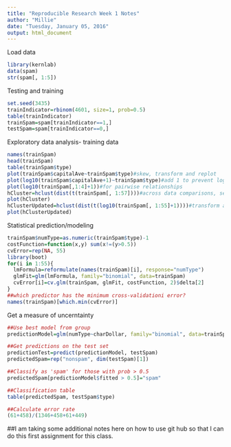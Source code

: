 ```yaml
---
title: "Reproducible Research Week 1 Notes"
author: "Millie"
date: "Tuesday, January 05, 2016"
output: html_document
---
```


Load data
```r
library(kernlab)
data(spam)
str(spam[, 1:5])
```

Testing and training
```r
set.seed(3435)
trainIndicator=rbinom(4601, size=1, prob=0.5)
table(trainIndicator)
trainSpam=spam[trainIndicator==1,]
testSpam=spam[trainIndicator==0,]
```

Exploratory data analysis- training data
```r
names(trainSpam)
head(trainSpam)
table(trainSpam$type)
plot(trainSpam$capitalAve~trainSpam$type)#skew, transform and replot
plot(log10(trainSpam$capitalAve+1)~trainSpam$type)#add 1 to prevent log issues for values=0
plot(log10(trainSpam[,1:4]+1))#for pairwise relationships
hCluster=hclust(dist(t(trainSpam[, 1:57])))#across data comparisons, sensitive to skewness
plot(hCluster)
hClusterUpdated=hclust(dist(t(log10(trainSpam[, 1:55]+1))))#transform and replot
plot(hClusterUpdated)
```

Statistical prediction/modeling
```r
trainSpam$numType=as.numeric(trainSpam$type)-1
costFunction=function(x,y) sum(x!=(y>0.5))
cvError=rep(NA, 55)
library(boot)
for(i in 1:55){
  lmFormula=reformulate(names(trainSpam)[i], response="numType")
  glmFit=glm(lmFormula, family="binomial", data=trainSpam)
  cvError[i]=cv.glm(trainSpam, glmFit, costFunction, 2)$delta[2]
}
##which predictor has the minimum cross-validationi error?
names(trainSpam)[which.min(cvError)]
```

Get a measure of uncerntainty
```r
##Use best model from group
predictionModel=glm(numType~charDollar, family="binomial", data=trainSpam)

##Get predictions on the test set
predictionTest=predict(predictionModel, testSpam)
predictedSpam=rep("nonspam", dim(testSpam)[1])

##Classify as 'spam' for those with prob > 0.5
predictedSpam[predictionModel$fitted > 0.5]="spam"

##Classification table
table(predictedSpam, testSpam$type)

##Calculate error rate
(61+458)/(1346+458+61+449)
``` 

##I am taking some additional notes here on how to use git hub so that I can do this first assignment for this class. 

